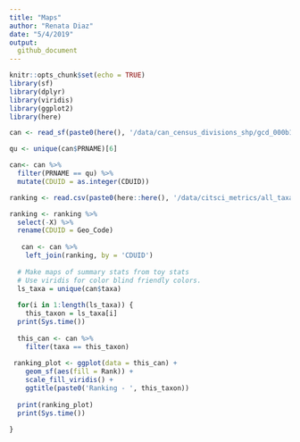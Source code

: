 ```yaml
---
title: "Maps"
author: "Renata Diaz"
date: "5/4/2019"
output:
  github_document
---
```


```r
knitr::opts_chunk$set(echo = TRUE)
library(sf)
library(dplyr)
library(viridis)
library(ggplot2)
library(here)
```

```r

can <- read_sf(paste0(here(), '/data/can_census_divisions_shp/gcd_000b11a_e.shp'))

qu <- unique(can$PRNAME)[6]

can<- can %>%
  filter(PRNAME == qu) %>%
  mutate(CDUID = as.integer(CDUID))

ranking <- read.csv(paste0(here::here(), '/data/citsci_metrics/all_taxa_ranking.csv'), stringsAsFactors = F)

ranking <- ranking %>%
  select(-X) %>%
  rename(CDUID = Geo_Code)
  
   can <- can %>%
    left_join(ranking, by = 'CDUID')
  
  # Make maps of summary stats from toy stats
  # Use viridis for color blind friendly colors.
  ls_taxa = unique(can$taxa)
  
  for(i in 1:length(ls_taxa)) {
    this_taxon = ls_taxa[i]
  print(Sys.time())
  
  this_can <- can %>%
    filter(taxa == this_taxon)
  
 ranking_plot <- ggplot(data = this_can) +
    geom_sf(aes(fill = Rank)) +
    scale_fill_viridis() +
    ggtitle(paste0('Ranking - ', this_taxon))
  
  print(ranking_plot)
  print(Sys.time())
  
}
```
